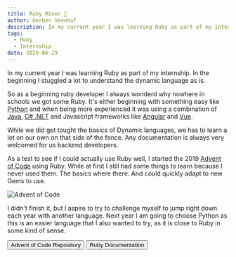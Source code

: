 ```yaml
---
title: Ruby Miner 💎
author: Gerben Veenhof
description: In my current year I was learning Ruby as part of my internship. In the beginning I stuggled a lot to understand the dynamic language as is.
tags:
  - Ruby
  - Internship
date: 2020-06-29
---
```




In my current year I was learning Ruby as part of my internship. In the beginning I stuggled a lot to understand the dynamic language as is.

So as a beginning ruby developer I always wonderd why nowhere in schools we got some Ruby.
It's either beginning with something easy like [Python](https://python.org/) and when being more experienced it was using a combination of [Java](https://www.java.com/nl/),
[C# .NET](https://dotnet.microsoft.com/) and Javascript frameworks like [Angular](https://angular.io/) and [Vue](https://vuejs.org/).

While we did get tought the basics of Dynamic languages, we has to learn a lot on our own on that side of the fence. Any documentation is always very welcomed for us backend developers.

As a test to see if I could actually use Ruby well, I started the 2019 [Advent of Code](https://adventofcode.com/2019) using Ruby.
While at first I still had some things to learn because I never used them. The basics where there. And could quickly adapt to new Gems to use.

<Image src={AdventOfCode} alt="Advent of Code" format="avif" />

I didn't finish it, but I aspire to try to challenge myself to jump right down each year with another language.
Next year I am going to choose Python as this is an easier language that I also wanted to try, as it is close to Ruby in some kind of sense.

<FlexCenter>
  <Button href="https://github.com/nlxdodge/Advent-Of-Code" icon="mdi:github">
    Advent of Code Repository
  </Button>
  <Button href="https://www.ruby-lang.org/en/" icon="mdi:language-ruby">
    Ruby Documentation
  </Button>
</FlexCenter>
